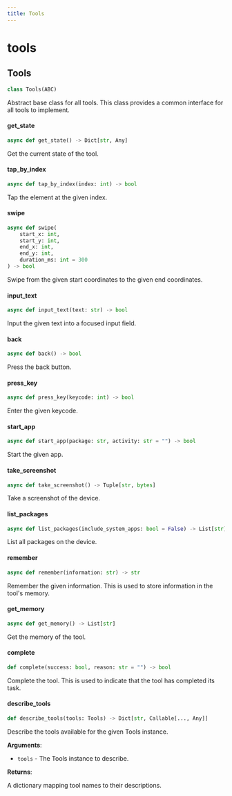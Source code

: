 ```yaml
---
title: Tools
---
```


<a id="droidrun.tools.tools"></a>

# tools

<a id="droidrun.tools.tools.Tools"></a>

## Tools

```python
class Tools(ABC)
```

Abstract base class for all tools.
This class provides a common interface for all tools to implement.

<a id="droidrun.tools.tools.Tools.get_state"></a>

#### get\_state

```python
async def get_state() -> Dict[str, Any]
```

Get the current state of the tool.

<a id="droidrun.tools.tools.Tools.tap_by_index"></a>

#### tap\_by\_index

```python
async def tap_by_index(index: int) -> bool
```

Tap the element at the given index.

<a id="droidrun.tools.tools.Tools.swipe"></a>

#### swipe

```python
async def swipe(
    start_x: int,
    start_y: int,
    end_x: int,
    end_y: int,
    duration_ms: int = 300
) -> bool
```

Swipe from the given start coordinates to the given end coordinates.

<a id="droidrun.tools.tools.Tools.input_text"></a>

#### input\_text

```python
async def input_text(text: str) -> bool
```

Input the given text into a focused input field.

<a id="droidrun.tools.tools.Tools.back"></a>

#### back

```python
async def back() -> bool
```

Press the back button.

<a id="droidrun.tools.tools.Tools.press_key"></a>

#### press\_key

```python
async def press_key(keycode: int) -> bool
```

Enter the given keycode.

<a id="droidrun.tools.tools.Tools.start_app"></a>

#### start\_app

```python
async def start_app(package: str, activity: str = "") -> bool
```

Start the given app.

<a id="droidrun.tools.tools.Tools.take_screenshot"></a>

#### take\_screenshot

```python
async def take_screenshot() -> Tuple[str, bytes]
```

Take a screenshot of the device.

<a id="droidrun.tools.tools.Tools.list_packages"></a>

#### list\_packages

```python
async def list_packages(include_system_apps: bool = False) -> List[str]
```

List all packages on the device.

<a id="droidrun.tools.tools.Tools.remember"></a>

#### remember

```python
async def remember(information: str) -> str
```

Remember the given information. This is used to store information in the tool's memory.

<a id="droidrun.tools.tools.Tools.get_memory"></a>

#### get\_memory

```python
async def get_memory() -> List[str]
```

Get the memory of the tool.

<a id="droidrun.tools.tools.Tools.complete"></a>

#### complete

```python
def complete(success: bool, reason: str = "") -> bool
```

Complete the tool. This is used to indicate that the tool has completed its task.

<a id="droidrun.tools.tools.describe_tools"></a>

#### describe\_tools

```python
def describe_tools(tools: Tools) -> Dict[str, Callable[..., Any]]
```

Describe the tools available for the given Tools instance.

**Arguments**:

- `tools` - The Tools instance to describe.
  

**Returns**:

  A dictionary mapping tool names to their descriptions.

